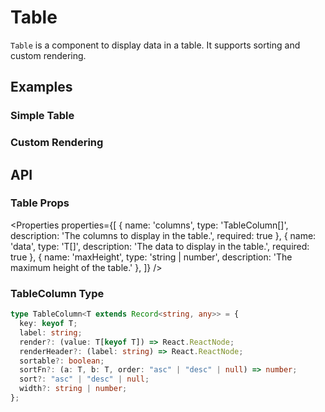 
# Table

`Table` is a component to display data in a table. It supports sorting and custom rendering.

## Examples

### Simple Table

<Example name="Table/SimpleTable" />

### Custom Rendering

<Example name="Table/CustomRendering" />

## API

### Table Props

<Properties properties={[
  { name: 'columns', type: 'TableColumn<T>[]', description: 'The columns to display in the table.', required: true },
  { name: 'data', type: 'T[]', description: 'The data to display in the table.', required: true },
  { name: 'maxHeight', type: 'string | number', description: 'The maximum height of the table.' },
]} />

### TableColumn Type

```typescript
type TableColumn<T extends Record<string, any>> = {
  key: keyof T;
  label: string;
  render?: (value: T[keyof T]) => React.ReactNode;
  renderHeader?: (label: string) => React.ReactNode;
  sortable?: boolean;
  sortFn?: (a: T, b: T, order: "asc" | "desc" | null) => number;
  sort?: "asc" | "desc" | null;
  width?: string | number;
};
```